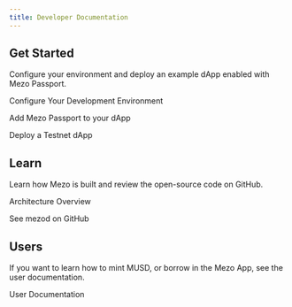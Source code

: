 ```yaml
---
title: Developer Documentation
---
```



## Get Started

Configure your environment and deploy an example dApp enabled with Mezo Passport.

<LinkButton href="/docs/developers/getting-started/configure-environment">Configure Your Development Environment</LinkButton>

<LinkButton href="/docs/developers/getting-started/configure-passport" variant="secondary">Add Mezo Passport to your dApp</LinkButton>

<LinkButton href="/docs/developers/getting-started/testnet-dapp" variant="secondary">Deploy a Testnet dApp</LinkButton>

## Learn

Learn how Mezo is built and review the open-source code on GitHub.

<LinkButton href="/docs/developers/architecture">Architecture Overview</LinkButton>

<LinkButton href="https://github.com/mezo-org/mezod" target="_blank" icon="external" variant="secondary">See mezod on GitHub</LinkButton>

## Users

If you want to learn how to mint MUSD, or borrow in the Mezo App, see the user documentation.

<LinkButton href="/docs/users">
  User Documentation
</LinkButton>